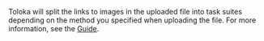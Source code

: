 <Cut title="I have a task for photo classification. When there are more than 5 photos on the page, why does Toloka split them across 2 pages?">

Toloka will split the links to images in the uploaded file into task suites depending on the method you specified when uploading the file. For more information, see the [Guide](https://toloka.ai/en/docs/guide/concepts/distribute-tasks-by-pages).

</Cut>